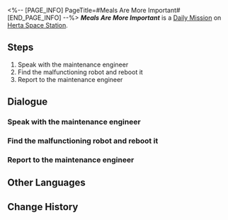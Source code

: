 <%-- [PAGE_INFO]
PageTitle=#Meals Are More Important#
[END_PAGE_INFO] --%>
{{Stub|Dialogue.}}
{{Mission Infobox
|id            = 3000703
|title         = 
|image         = <!--Mission Meals Are More Important.png-->
|type          = Daily
|event_name    = 
|chapter       = 
|requirements  = {{subst:void|<!--Unknown: {"Type":"Manual"}-->}}
|summary       = <!--official mission summary from Fate's Atlas-->
|characters    = Trailblazer
|startLocation = [[Herta Space Station]] - [[Base Zone]]
|world         = Herta Space Station
|area          = Base Zone
|prev          = 
|next          = 
|rewards       = Credit*5,000
}}
'''''Meals Are More Important''''' is a [[Daily Mission]] on [[Herta Space Station]].

==Steps==
# Speak with the maintenance engineer
# Find the malfunctioning robot and reboot it
# Report to the maintenance engineer

<!--
==Gameplay Notes==

--><!--
==Trial Character==

-->
==Dialogue==
{{Stub Dialogue}}

===Speak with the maintenance engineer===
{{Mission Description|type=daily|location=Base Zone|The maintenance engineer has a new idea about the meal-delivery robot malfunction. He asks you to reboot the malfunctioning robot to verify if his guess is accurate.}}
{{Dialogue Start}}
:{{tx}}
{{Dialogue End}}

===Find the malfunctioning robot and reboot it===
{{Dialogue Start}}
:{{tx}}
{{Dialogue End}}

===Report to the maintenance engineer===
{{Dialogue Start}}
:{{tx}}
{{Dialogue End}}

==Other Languages==
{{Other Languages
|en   = Meals Are More Important
|zhs  = 吃饭要紧
|zht  = 吃飯要緊
|ja   = 食事は大事
|ko   = 끼니는 중요하지
|es   = La comida es muy importante
|fr   = L'aile et la cuisse
|ru   = Главное - еда
|th   = มื้ออาหารใครว่าไม่สำคัญ
|vi   = Ăn Uống Quan Trọng
|de   = Mahlzeiten sind wichtiger
|id   = Makan Itu Penting
|pt   = Refeições São Muito Importantes
}}

==Change History==
{{Change History|1.0}}
